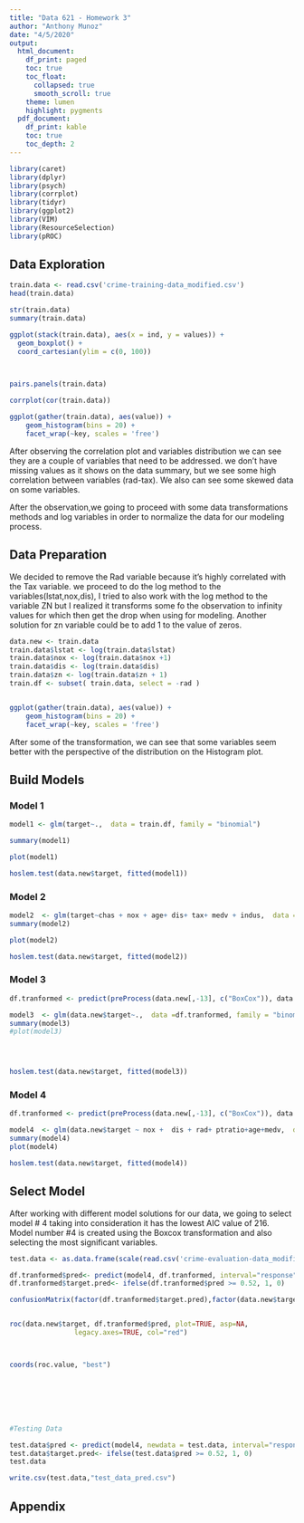 ```yaml
---
title: "Data 621 - Homework 3"
author: "Anthony Munoz"
date: "4/5/2020"
output:
  html_document:
    df_print: paged
    toc: true
    toc_float:
      collapsed: true
      smooth_scroll: true
    theme: lumen
    highlight: pygments
  pdf_document:
    df_print: kable
    toc: true
    toc_depth: 2
---
```

```r
library(caret)
library(dplyr)
library(psych)
library(corrplot)
library(tidyr)
library(ggplot2)
library(VIM)
library(ResourceSelection)
library(pROC)


```

## Data Exploration 

```r

train.data <- read.csv('crime-training-data_modified.csv')
head(train.data)

str(train.data)
summary(train.data)
```
```r

ggplot(stack(train.data), aes(x = ind, y = values)) + 
  geom_boxplot() +
  coord_cartesian(ylim = c(0, 100)) 

  

```
```r


pairs.panels(train.data)

corrplot(cor(train.data))

ggplot(gather(train.data), aes(value)) + 
    geom_histogram(bins = 20) + 
    facet_wrap(~key, scales = 'free')


```
After observing the correlation plot and variables distribution we can see they are a couple of variables that need to be addressed. we don't have missing values as it shows on the data summary, but we see some high correlation between variables (rad-tax). We also can see some skewed data on some variables.

After the observation,we going to proceed with some data transformations methods and log variables in order to normalize the data for our modeling process.

## Data Preparation

We decided to remove the Rad variable because it's highly correlated with the Tax variable. we proceed to do the log method to the variables(lstat,nox,dis), I tried to also work with the log method to the variable ZN but I realized it transforms some fo the observation to infinity values for which then get the drop when using for modeling. Another solution for zn variable could be to add 1 to the value of zeros.
```r
data.new <- train.data
train.data$lstat <- log(train.data$lstat)
train.data$nox <- log(train.data$nox +1)
train.data$dis <- log(train.data$dis)
train.data$zn <- log(train.data$zn + 1)
train.df <- subset( train.data, select = -rad )


ggplot(gather(train.data), aes(value)) + 
    geom_histogram(bins = 20) + 
    facet_wrap(~key, scales = 'free')


```
After some of the transformation, we can see that some variables seem better with the perspective of the distribution on the Histogram plot.

## Build Models
### Model 1
```r
model1 <- glm(target~.,  data = train.df, family = "binomial")

summary(model1)

plot(model1)

hoslem.test(data.new$target, fitted(model1))
```

### Model 2

```r
model2  <- glm(target~chas + nox + age+ dis+ tax+ medv + indus,  data =train.df, family = "binomial")
summary(model2)

plot(model2)

hoslem.test(data.new$target, fitted(model2))
```

### Model 3

```r

df.tranformed <- predict(preProcess(data.new[,-13], c("BoxCox")), data.new[,-13])

model3  <- glm(data.new$target~.,  data =df.tranformed, family = "binomial")
summary(model3)
#plot(model3)




hoslem.test(data.new$target, fitted(model3))
```

### Model 4

```r

df.tranformed <- predict(preProcess(data.new[,-13], c("BoxCox")), data.new[,-13])

model4  <- glm(data.new$target ~ nox +  dis + rad+ ptratio+age+medv,  data =df.tranformed, family = "binomial")
summary(model4)
plot(model4)

hoslem.test(data.new$target, fitted(model4))

```
## Select Model

After working with different model solutions for our data, we going to select model # 4 taking into consideration it has the lowest AIC value of 216. Model number #4 is created using the Boxcox transformation and also selecting the most significant variables.

```r
test.data <- as.data.frame(scale(read.csv('crime-evaluation-data_modified.csv')))

df.tranformed$pred<- predict(model4, df.tranformed, interval="response")
df.tranformed$target.pred<- ifelse(df.tranformed$pred >= 0.52, 1, 0)  

confusionMatrix(factor(df.tranformed$target.pred),factor(data.new$target))


roc(data.new$target, df.tranformed$pred, plot=TRUE, asp=NA,
                legacy.axes=TRUE, col="red")



coords(roc.value, "best")







#Testing Data

test.data$pred <- predict(model4, newdata = test.data, interval="response")
test.data$target.pred<- ifelse(test.data$pred >= 0.52, 1, 0)  
test.data

write.csv(test.data,"test_data_pred.csv")

```

## Appendix

